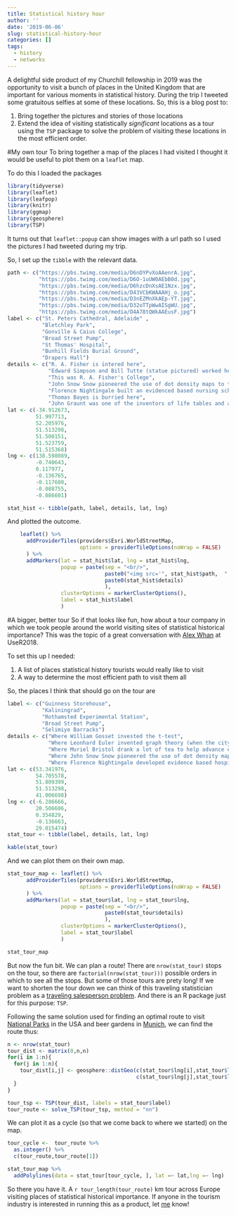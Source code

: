 ```yaml
---
title: Statistical history hour
author: ''
date: '2019-06-06'
slug: statistical-history-hour
categories: []
tags:
  - history
  - networks
---
```


A delightful side product of my Churchill fellowship in 2019 was the opportunity to visit a bunch of places in the United Kingdom that are important for various moments in statistical history. During the trip I tweeted some gratuitous selfies at some of these locations. So, this is a blog post to:

1) Bring together the pictures and stories of those locations
2) Extend the idea of visiting statistically *significant* locations as a tour using the `TSP` package to solve the problem of visiting these locations in the most efficient order.

#My own tour
To bring together a map of the places I had visited I thought it would be useful to plot them on a `leaflet` map.

To do this I loaded the packages
```r
library(tidyverse)
library(leaflet)
library(leafpop)
library(knitr)
library(ggmap)
library(geosphere)
library(TSP)
```

It turns out that `leaflet::popup` can show images with a url path so I used the pictures I had tweeted during my trip.

So, I set up the `tibble` with the relevant data.
```r
path <- c("https://pbs.twimg.com/media/D6nDYPvXoAAenrA.jpg", 
          "https://pbs.twimg.com/media/D6O-1uUW0AEbB0d.jpg", 
          "https://pbs.twimg.com/media/D6hzcDnXsAE1Nzx.jpg", 
          "https://pbs.twimg.com/media/D43VCbKWAAAHj_o.jpg", 
          "https://pbs.twimg.com/media/D3nEZMnXkAEp-YT.jpg", 
          "https://pbs.twimg.com/media/D32oTTpWwAISgWU.jpg", 
          "https://pbs.twimg.com/media/D4A78tQWkAAEusF.jpg")
label <- c("St. Peters Cathedral, Adelaide" ,
           "Bletchley Park", 
           "Gonville & Caius College", 
           "Broad Street Pump", 
           "St Thomas' Hospital", 
           "Bunhill Fields Burial Ground", 
           "Drapers Hall")
details <- c("R. A. Fisher is intered here", 
             "Edward Simpson and Bill Tutte (statue pictured) worked here as code breakers", 
             "This was R. A. Fisher's College", 
             "John Snow Snow pioneered the use of dot density maps to trace the source of cholera in Soho in 1854 to this water pump", 
             "Florence Nightingale built an evidenced based nursing school here. There is now a museum about her work where you can buy prints of her pioneering data visualisations", 
             "Thomas Bayes is burried here", 
             "John Graunt was one of the inventors of life tables and attempted to develop a predictive algorithm for plague in London and he was a trained haberdasher in this guild")
lat <- c(-34.912673, 
         51.997713, 
         52.205976, 
         51.513298,
         51.500151, 
         51.523759, 
         51.515368)
lng <- c(138.598089, 
         -0.740643, 
         0.117977, 
         -0.136765, 
         -0.117600, 
         -0.088755, 
         -0.086601)

stat_hist <- tibble(path, label, details, lat, lng)
```

And plotted the outcome.
```r
    leaflet() %>%
      addProviderTiles(providers$Esri.WorldStreetMap,
                       options = providerTileOptions(noWrap = FALSE)
      ) %>%
      addMarkers(lat = stat_hist$lat, lng = stat_hist$lng, 
                 popup = paste(sep = "<br/>",
                               paste0("<img src='", stat_hist$path,  "', width = 100/>"),
                               paste0(stat_hist$details)
                               ),
                 clusterOptions = markerClusterOptions(),
                 label = stat_hist$label
                 )
```

#A bigger, better tour
So if that looks like fun, how about a tour company in which we took people around the world visiting sites of statistical historical importance? This was the topic of a great conversation with [Alex Whan](https://twitter.com/alexwhan?lang=en) at UseR2018.

To set this up I needed:

1) A list of places statistical history tourists would really like to visit
2) A way to determine the most efficient path to visit them all

So, the places I think that should go on the tour are
```r
label <- c("Guinness Storehouse", 
           "Kaliningrad", 
           "Rothamsted Experimental Station", 
           "Broad Street Pump", 
           "Selimiye Barracks")
details <- c("Where William Gosset invested the t-test", 
             "Where Leonhard Euler invented graph theory (when the city was known as Königsberg)", 
             "Where Muriel Bristol drank a lot of tea to help advance experimental statistics", 
             "Where John Snow Snow pioneered the use of dot density maps to trace the source of cholera in Soho in 1854", 
             "Where Florence Nightingale developed evidence based hospitals")
lat <- c(53.341976, 
         54.705578, 
         51.809399, 
         51.513298,
         41.006698)
lng <- c(-6.286666, 
         20.506606, 
         0.354829, 
         -0.136663, 
         29.015474)
stat_tour <- tibble(label, details, lat, lng)

kable(stat_tour)
```

And we can plot them on their own map.

```r
stat_tour_map <- leaflet() %>%
      addProviderTiles(providers$Esri.WorldStreetMap,
                       options = providerTileOptions(noWrap = FALSE)
      ) %>%
      addMarkers(lat = stat_tour$lat, lng = stat_tour$lng, 
                 popup = paste(sep = "<br/>",
                               paste0(stat_tour$details)
                               ),
                 clusterOptions = markerClusterOptions(),
                 label = stat_tour$label
                 )

stat_tour_map
```

But now the fun bit. We can plan a route! There are `nrow(stat_tour)` stops on the tour, so there are `factorial(nrow(stat_tour)))` possible orders in which to see all the stops. But some of those tours are prety long! If we want to shorten the tour down we can think of this traveling statistician problem as a [traveling salesperson problem](https://en.wikipedia.org/wiki/Travelling_salesman_problem). And there is an R package just for this purpose: `TSP`.

Following the same solution used for finding an optimal route to visit [National Parks](http://www.randalolson.com/2016/07/30/the-optimal-u-s-national-parks-centennial-road-trip/) in the USA and beer gardens in [Munich](http://blog.schochastics.net/post/traveling-beerdrinker-problem/), we can find the route thus:

```r
n <- nrow(stat_tour)
tour_dist <- matrix(0,n,n)
for(i in 1:n){
  for(j in 1:n){
    tour_dist[i,j] <- geosphere::distGeo(c(stat_tour$lng[i],stat_tour$lat[i]),
                                         c(stat_tour$lng[j],stat_tour$lat[j]))
  }
}

tour_tsp <- TSP(tour_dist, labels = stat_tour$label)
tour_route <- solve_TSP(tour_tsp, method = "nn")

```


We can plot it as a cycle (so that we come back to where we started) on the map.


```r
tour_cycle <-  tour_route %>%
  as.integer() %>%
  c(tour_route,tour_route[1])

stat_tour_map %>%
  addPolylines(data = stat_tour[tour_cycle, ], lat =~ lat,lng =~ lng)
```


So there you have it. A `r tour_length(tour_route)` km tour across Europe visiting places of statistical historical importance. If anyone in the tourism industry is interested in running this as a product, let [me](https://twitter.com/OwenChurches?lang=en) know!

